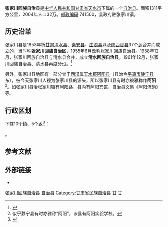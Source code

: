 {{Infobox China County
|county  = 张家川县
|Photo =
|Photoname=
|officerTitle=
|officer=
|officerTitle2=
|officer2=
|map =
|map size =
|Pinyin   = 
|Belong = [[甘肃省|甘肃省]][[天水市|天水市]]
|Types= [[自治县|自治县]]
|admincode =
|founded =
|seat = [[张家川镇|张家川镇]]
|division=
|town=
|township=
|subdistrict=
|area = 1311
|area land =
|area water =
|census yr = 2004年
|pop =32万
|density =
|postcode =741500
|areacode=
|carlicense=
|web = http://www.zjc.gov.cn/
}}
'''张家川回族自治县'''是[[中华人民共和国|中华人民共和国]][[甘肃省|甘肃省]][[天水市|天水市]]下属的一个[[自治县|自治县]]。面积1311平方公里，2004年人口32万。[[邮政编码|邮政编码]] 741500，县政府驻张家川镇。

==历史沿革==
张家川县是1953年析[[甘肃|甘肃]][[清水县|清水县]]、[[秦安县|秦安县]]、[[庄浪县|庄浪县]]以及[[陕西|陕西]][[陇县|陇县]]37个[[乡|乡]]合并而成立的，当时称'''张家川回族自治区'''，1955年6月改称张家川回族自治县。1958年12月，张家川回族自治县与清水县合并，成立'''清水回族自治县'''。1961年12月，张家川回族自治县、清水县再度分设。<ref>{{Cite web |url=http://www.zjc.gov.cn/html/lsyg/2010-3/8/08_52_56_32.html |title=张家川回族自治县政府：历史沿革 |access-date=2013-09-25 |archive-url=https://web.archive.org/web/20130817044941/http://www.zjc.gov.cn/html/lsyg/2010-3/8/08_52_56_32.html |archive-date=2013-08-17 |dead-url=yes }}</ref>

另外，张家川县地区有一部分曾于[[西汉|西汉]]属[[天水郡|天水郡]][[阿阳县|阿阳县]]（县治今[[平凉市|平凉市]][[静宁县|静宁县]]东），被今天张家川人视为张家川县的源头，所以张家川县有时亦被雅称作'''阿阳'''<ref>似乎静宁县有时亦雅称“阿阳”，该县有阿阳实验学校。</ref>。如张家川县治[[张家川镇|张家川镇]]有阿阳路，县内有阿阳宾馆，自治县文集《阿阳流韵》等。

== 行政区划 ==
{{PAGENAMEBASE}}下辖10个[[行政建制镇|镇]]、5个[[乡_(中华人民共和国)|乡]]<ref>{{PRC admin/ref sgc|62/05/25}}</ref>：

{{PRC admin/children|62/05/25}}。

== 参考文献 ==
{{reflist}}

== 外部链接 ==
* {{Official website|http://www.zjc.gov.cn/|name=张家川回族自治县人民政府}}

{{gansu-stub}}
{{张家川回族自治县行政区划}}
{{天水市行政区划}}
{{甘肃行政区划}}
{{国家级贫困县|前}}
{{中华人民共和国民族自治地方/回族}}

[[Category:张家川回族自治县|]]
[[Category:天水区县|自治县]]
[[Category:甘肃省民族自治县|Category:甘肃省民族自治县]]
[[Category:原国家级贫困县|甘]]
[[Category:中国回族自治县|甘]]